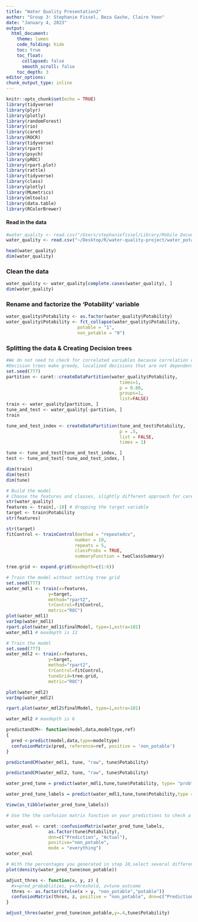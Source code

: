 ```yaml
---
title: "Water Quality Presentation2"
author: "Group 3: Stephanie Fissel, Beza Gashe, Claire Yoon"
date: "January 4, 2023"
output: 
  html_document:
    theme: lumen
    code_folding: hide
    toc: true
    toc_float:
      collapsed: false
      smooth_scroll: false
    toc_depth: 3
editor_options: 
chunk_output_type: inline
---
```


```r
knitr::opts_chunk$set(echo = TRUE)
library(tidyverse)
library(plyr)
library(plotly)
library(randomForest)
library(rio)
library(caret)
library(ROCR)
library(tidyverse)
library(rpart)
library(psych)
library(pROC)
library(rpart.plot)
library(rattle)
library(tidyverse)
library(class)
library(plotly)
library(MLmetrics)
library(mltools)
library(data.table)
library(RColorBrewer)
```


#### Read in the data
```r
#water_quality <- read.csv("/Users/stephaniefissel/Library/Mobile Documents/com~apple~CloudDocs/ds final project/water_potability.csv")
water_quality <- read.csv("~/Desktop/R/water-quality-project/water_potability.csv")

head(water_quality)
dim(water_quality)
```

### Clean the data
```r
water_quality <- water_quality[complete.cases(water_quality), ]
dim(water_quality)
```

### Rename and factorize the 'Potability' variable
```r
water_quality$Potability <- as.factor(water_quality$Potability)
water_quality$Potability <- fct_collapse(water_quality$Potability, 
                           potable = "1",
                           non_potable = "0")
```

### Splitting the data & Creating Decision trees
```r
#We do not need to check for correlated variables because correlation does not impact decision trees.
#Decision trees make greedy, localized decisions that are not dependent on previous steps or other variables in the tree model.  
set.seed(777)
partition <- caret::createDataPartition(water_quality$Potability,
                                           times=1,
                                           p = 0.80,
                                           groups=1,
                                           list=FALSE)
train <- water_quality[partition, ]
tune_and_test <- water_quality[-partition, ]
train

tune_and_test_index <- createDataPartition(tune_and_test$Potability,
                                           p = .5,
                                           list = FALSE,
                                           times = 1)

tune <- tune_and_test[tune_and_test_index, ]
test <- tune_and_test[-tune_and_test_index, ]

dim(train)
dim(test) 
dim(tune)

# Build the model
# Choose the features and classes, slightly different approach for caret, need to create features and target sets from the training data.
str(water_quality)
features <- train[,-10] # dropping the target variable
target <- train$Potability
str(features)

str(target)
fitControl <- trainControl(method = "repeatedcv",
                          number = 10,
                          repeats = 5,
                          classProbs = TRUE,
                          summaryFunction = twoClassSummary) 

tree.grid <- expand.grid(maxdepth=c(1:6))

# Train the model without setting tree grid
set.seed(777)
water_mdl1 <- train(x=features,
                y=target,
                method="rpart2",
                trControl=fitControl,
                metric="ROC")
plot(water_mdl1)
varImp(water_mdl1)
rpart.plot(water_mdl1$finalModel, type=1,extra=101)
water_mdl1 # maxdepth is 12

# Train the model
set.seed(777)
water_mdl2 <- train(x=features,
                y=target,
                method="rpart2",
                trControl=fitControl,
                tuneGrid=tree.grid,
                metric="ROC")

plot(water_mdl2)
varImp(water_mdl2)

rpart.plot(water_mdl2$finalModel, type=1,extra=101)

water_mdl2 # maxdepth is 6
```
```r
predictandCM<- function(model,data,modeltype,ref)
{
  pred <-predict(model,data,type=modeltype)
  confusionMatrix(pred, reference=ref, positive = 'non_potable')
}

predictandCM(water_mdl1, tune, "raw", tune$Potability)

predictandCM(water_mdl2, tune, "raw", tune$Potability) 

water_pred_tune = predict(water_mdl1,tune,tune$Potability, type= "prob")

water_pred_tune_labels = predict(water_mdl1,tune,tune$Potability,type = "raw")

View(as_tibble(water_pred_tune_labels))
```


```r
# Use the the confusion matrix function on your predictions to check a variety of metrics and comment on the metric that might be best for this type of analysis given your question.  

water_eval <- caret::confusionMatrix(water_pred_tune_labels, 
                as.factor(tune$Potability), 
                dnn=c("Prediction", "Actual"),
                positive="non_potable",
                mode = "everything")
water_eval
```
```r
# With the percentages you generated in step 10,select several different threshold levels using the threshold function we created and interpret the results. What patterns do you notice, did the evaluation metrics change?
plot(density(water_pred_tune$non_potable))

adjust_thres <- function(x, y, z) {
  #x=pred_probablities, y=threshold, z=tune_outcome
  thres <- as.factor(ifelse(x > y, "non_potable","potable"))
  confusionMatrix(thres, z, positive = "non_potable", dnn=c("Prediction", "Actual"), mode = "everything")
}

adjust_thres(water_pred_tune$non_potable,y=.4,tune$Potability)
```
